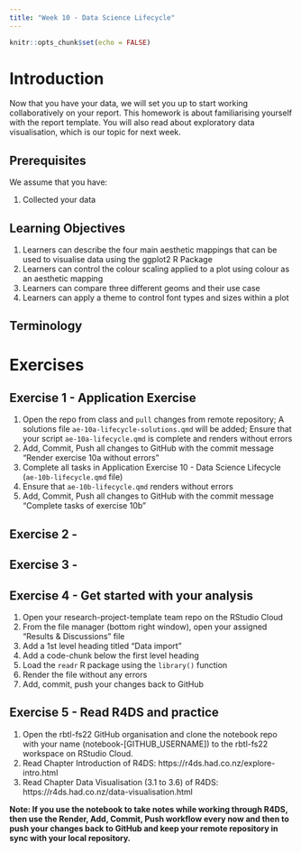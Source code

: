 ```yaml
---
title: "Week 10 - Data Science Lifecycle"
---
```


<script defer data-domain="rbtl-fs22.github.io/website" src="https://plausible.io/js/plausible.js"></script>

```r
knitr::opts_chunk$set(echo = FALSE)
```

# Introduction

Now that you have your data, we will set you up to start working collaboratively on your report. This homework is about familiarising yourself with the report template. You will also read about exploratory data visualisation, which is our topic for next week. 

## Prerequisites

We assume that you have:

1. Collected your data 

## Learning Objectives

1. Learners can describe the four main aesthetic mappings that can be used to visualise data using the ggplot2 R Package
2. Learners can control the colour scaling applied to a plot using colour as an aesthetic mapping
3. Learners can compare three different geoms and their use case
4. Learners can apply a theme to control font types and sizes within a plot

## Terminology {#terminology}

# Exercises

## Exercise 1 - Application Exercise

1. Open the repo from class and `pull` changes from remote repository; A solutions file `ae-10a-lifecycle-solutions.qmd` will be added; Ensure that your script `ae-10a-lifecycle.qmd` is complete and renders without errors
2. Add, Commit, Push all changes to GitHub with the commit message "Render exercise 10a without errors"
3. Complete all tasks in Application Exercise 10 - Data Science Lifecycle (`ae-10b-lifecycle.qmd` file) 
4. Ensure that `ae-10b-lifecycle.qmd` renders without errors
4. Add, Commit, Push all changes to GitHub with the commit message "Complete tasks of exercise 10b"

## Exercise 2 -


## Exercise 3 - 


## Exercise 4 - Get started with your analysis

1. Open your research-project-template team repo on the RStudio Cloud
2. From the file manager (bottom right window), open your assigned  "Results & Discussions" file
3. Add a 1st level heading titled "Data import"
4. Add a code-chunk below the first level heading
5. Load the `readr` R package using the `library()` function
5. Render the file without any errors
6. Add, commit, push your changes back to GitHub

## Exercise 5 - Read R4DS and practice


1. Open the rbtl-fs22 GitHub organisation and clone the notebook repo with your name (notebook-[GITHUB_USERNAME]) to the rbtl-fs22 workspace on RStudio Cloud.
2. Read Chapter Introduction of R4DS: https://r4ds.had.co.nz/explore-intro.html 
3. Read Chapter Data Visualisation (3.1 to 3.6) of R4DS: https://r4ds.had.co.nz/data-visualisation.html

**Note: If you use the notebook to take notes while working through R4DS, then use the Render, Add, Commit, Push workflow every now and then to push your changes back to GitHub and keep your remote repository in sync with your local repository.**




